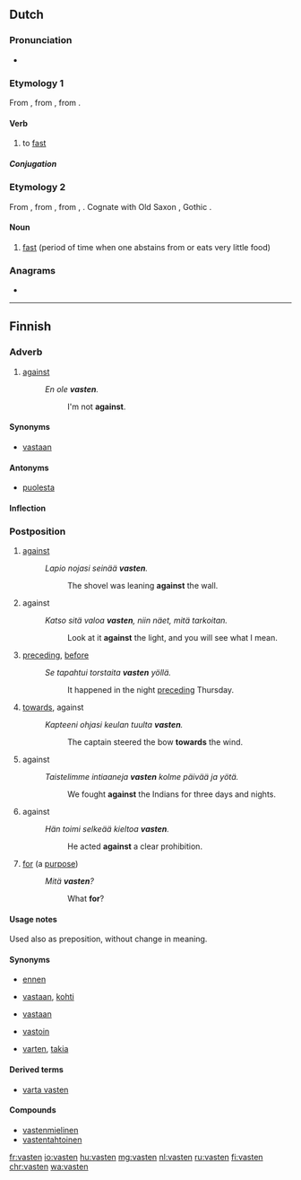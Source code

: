 ==Dutch==
{{wikipedia|lang=nl}}

===Pronunciation===
* {{audio|nl-vasten.ogg|vasten|lang=nl}}

===Etymology 1===
From {{inh|nl|dum|vasten}}, from {{inh|nl|odt|*faston}}, from {{inh|nl|gem-pro|*fastijaną}}.

====Verb====
{{nl-verb|vastte|gevast}}

# to [[fast]]

=====Conjugation=====
{{nl-conj-wk|vast}}

===Etymology 2===
From {{inh|nl|dum|vastene|g=f}}, from {{inh|nl|odt|*fastunna}}, from {{der|nl|gem-pro|*fastubniją}}, {{m|gem-pro|*fastubnijō}}. Cognate with Old Saxon {{m|osx|fastunnia}}, Gothic {{m|got|𐍆𐌰𐍃𐍄𐌿𐌱𐌽𐌹}}.

====Noun====
{{nl-noun|m|g2=n|-|-}}

# [[fast]] (period of time when one abstains from or eats very little food)

===Anagrams===
* {{l|nl|staven}}

----

==Finnish==

===Adverb===
{{fi-adv}}

# {{lb|fi|colloquial|dialectal}} [[against]]
#: ''En ole '''vasten'''.''
#:: I'm not '''against'''.

====Synonyms====
* [[vastaan]]

====Antonyms====
* [[puolesta]]

====Inflection====
{{fi-decl-pron|1s=[[vasta-]]|5s=[[vastassa]]|7s=[[vastaan]]|13s=[[vasten]]|13p=[[vastoin]]|a11s=[[vastakkain]]|a12s=[[vastatusten]]}}

===Postposition===
{{fi-postp}}

# [[against]] {{gloss|of a position, touching}}
#: ''Lapio nojasi seinää '''vasten'''.''
#:: The shovel was leaning '''against''' the wall.
# against {{gloss|of a position, against a background}}
#: ''Katso sitä valoa '''vasten''', niin näet, mitä tarkoitan.''
#:: Look at it '''against''' the light, and you will see what I mean.
# [[preceding]], [[before]] {{gloss|immediately before}}
#: ''Se tapahtui torstaita '''vasten''' yöllä.''
#:: It happened in the night [[preceding]] Thursday.
# [[towards]], against {{gloss|to a direction}}
#: ''Kapteeni ohjasi keulan tuulta '''vasten'''.''
#:: The captain steered the bow '''towards''' the wind.
# against {{gloss|in opposition to, opposing}}
#: ''Taistelimme intiaaneja '''vasten''' kolme päivää ja yötä.''
#:: We fought '''against''' the Indians for three days and nights.
# against {{gloss|contrary to}}
#: ''Hän toimi selkeää kieltoa '''vasten'''.''
#:: He acted '''against''' a clear prohibition.
# {{lb|fi|colloquial}} [[for]] (a [[purpose]])
#: ''Mitä '''vasten'''?''
#:: What '''for'''?

====Usage notes====
Used also as preposition, without change in meaning.

====Synonyms====
* {{sense|preceding}} [[ennen]]
* {{sense|to a direction}} [[vastaan]], [[kohti]]
* {{sense|in opposition to}} [[vastaan]]
* {{sense|contrary to}} [[vastoin]]
* {{sense|for a purpose}} [[varten]], [[takia]]

====Derived terms====
* [[varta vasten]]

====Compounds====
* [[vastenmielinen]]
* [[vastentahtoinen]]

[[fr:vasten]]
[[io:vasten]]
[[hu:vasten]]
[[mg:vasten]]
[[nl:vasten]]
[[ru:vasten]]
[[fi:vasten]]
[[chr:vasten]]
[[wa:vasten]]